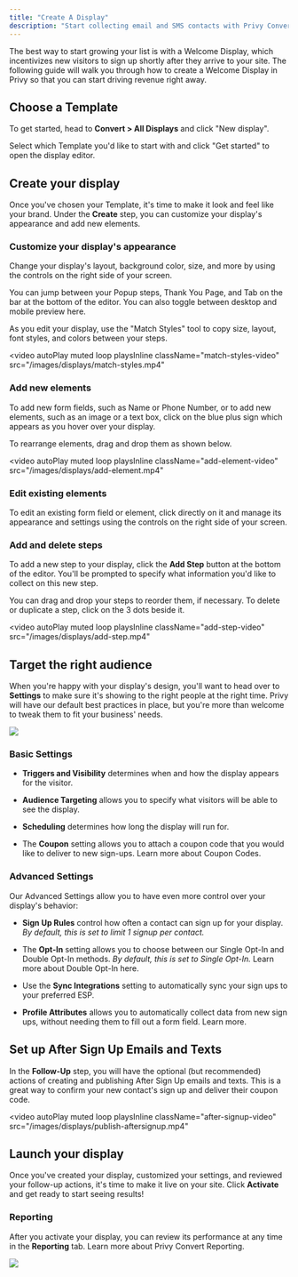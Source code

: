```yaml
---
title: "Create A Display"
description: "Start collecting email and SMS contacts with Privy Convert."
---
```


The best way to start growing your list is with a Welcome Display, which incentivizes new visitors to sign up shortly after they arrive to your site. The following guide will walk you through how to create a Welcome Display in Privy so that you can start driving revenue right away.

## Choose a Template

To get started, head to **Convert > All Displays** and click "New display".&#x20;

Select which Template you'd like to start with and click "Get started" to open the display editor.

## Create your display

Once you've chosen your Template, it's time to make it look and feel like your brand. Under the **Create** step, you can customize your display's appearance and add new elements.

### Customize your display's appearance

Change your display's layout, background color, size, and more by using the controls on the right side of your screen.

You can jump between your Popup steps, Thank You Page, and Tab on the bar at the bottom of the editor. You can also toggle between desktop and mobile preview here.

As you edit your display, use the "Match Styles" tool to copy size, layout, font styles, and colors between your steps.

<video
  autoPlay
  muted
  loop
  playsInline
  className="match-styles-video"
  src="/images/displays/match-styles.mp4"
></video>

### Add new elements

To add new form fields, such as Name or Phone Number, or to add new elements, such as an image or a text box, click on the blue plus sign which appears as you hover over your display.

To rearrange elements, drag and drop them as shown below.

<video
  autoPlay
  muted
  loop
  playsInline
  className="add-element-video"
  src="/images/displays/add-element.mp4"
></video>

### Edit existing elements

To edit an existing form field or element, click directly on it and manage its appearance and settings using the controls on the right side of your screen.

### Add and delete steps

To add a new step to your display, click the **Add Step** button at the bottom of the editor. You'll be prompted to specify what information you'd like to collect on this new step.

You can drag and drop your steps to reorder them, if necessary. To delete or duplicate a step, click on the 3 dots beside it.

<video
  autoPlay
  muted
  loop
  playsInline
  className="add-step-video"
  src="/images/displays/add-step.mp4"
></video>

## Target the right audience

When you're happy with your display's design, you'll want to head over to **Settings** to make sure it's showing to the right people at the right time. Privy will have our default best practices in place, but you're more than welcome to tweak them to fit your business' needs.

![](display-settings.png)

### Basic Settings

* **Triggers and Visibility** determines when and how the display appears for the visitor.

* **Audience Targeting** allows you to specify what visitors will be able to see the display.

* **Scheduling** determines how long the display will run for.

* The **Coupon** setting allows you to attach a coupon code that you would like to deliver to new sign-ups. Learn more about Coupon Codes.

### Advanced Settings

Our Advanced Settings allow you to have even more control over your display's behavior:

* **Sign Up Rules** control how often a contact can sign up for your display. *By default, this is set to limit 1 signup per contact.*

* The **Opt-In** setting allows you to choose between our Single Opt-In and Double Opt-In methods. *By default, this is set to Single Opt-In.* Learn more about Double Opt-In here.

* Use the **Sync Integrations** setting to automatically sync your sign ups to your preferred ESP.

* **Profile Attributes** allows you to automatically collect data from new sign ups, without needing them to fill out a form field. Learn more.

## Set up After Sign Up Emails and Texts

In the **Follow-Up** step, you will have the optional (but recommended) actions of creating and publishing After Sign Up emails and texts. This is a great way to confirm your new contact's sign up and deliver their coupon code.

<video
  autoPlay
  muted
  loop
  playsInline
  className="after-signup-video"
  src="/images/displays/publish-aftersignup.mp4"
></video>

## Launch your display

Once you've created your display, customized your settings, and reviewed your follow-up actions, it's time to make it live on your site. Click **Activate** and get ready to start seeing results!

### Reporting

After you activate your display, you can review its performance at any time in the **Reporting** tab. Learn more about Privy Convert Reporting.

![](convert-reporting.png)